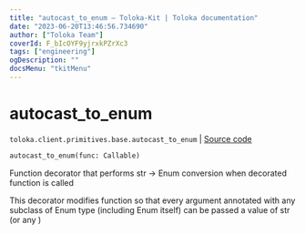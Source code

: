 ```yaml
---
title: "autocast_to_enum — Toloka-Kit | Toloka documentation"
date: "2023-06-20T13:46:56.734690"
author: ["Toloka Team"]
coverId: F_bIcOYF9yjrxkPZrXc3
tags: ["engineering"]
ogDescription: ""
docsMenu: "tkitMenu"
---
```


# autocast_to_enum

`toloka.client.primitives.base.autocast_to_enum` | [Source code](https://github.com/Toloka/toloka-kit/blob/v1.2.0/src/client/primitives/base.py#L373)

```python
autocast_to_enum(func: Callable)
```

Function decorator that performs str -> Enum conversion when decorated function is called

This decorator modifies function so that every argument annotated with any subclass of Enum type (including Enum
itself) can be passed a value of str (or any )